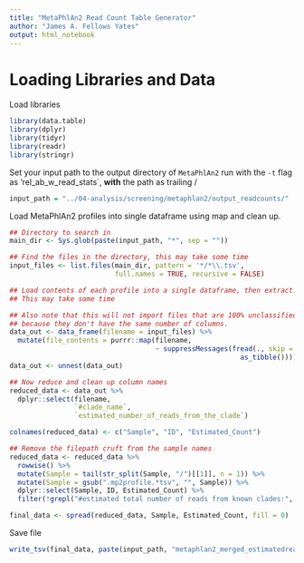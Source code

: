 ```yaml
---
title: "MetaPhlAn2 Read Count Table Generator"
author: "James A. Fellows Yates"
output: html_notebook
---
```


# Loading Libraries and Data

Load libraries

```r
library(data.table)
library(dplyr)
library(tidyr)
library(readr)
library(stringr)
```

Set your input path to the output directory of `MetaPhlAn2` run with 
the `-t` flag as 'rel_ab_w_read_stats`, **with** the path as trailing /

```r
input_path = "../04-analysis/screening/metaphlan2/output_readcounts/"
```

Load MetaPhlAn2 profiles into single dataframe using map and clean up.

```r
## Directory to search in
main_dir <- Sys.glob(paste(input_path, "*", sep = ""))

## Find the files in the directory, this may take some time
input_files <- list.files(main_dir, pattern = '*/*\\.tsv', 
                          full.names = TRUE, recursive = FALSE)

## Load contents of each profile into a single dataframe, then extract.
## This may take some time

## Also note that this will not import files that are 100% unclassified, 
## because they don't have the same number of columns.
data_out <- data_frame(filename = input_files) %>%
  mutate(file_contents = purrr::map(filename, 
                                    ~ suppressMessages(fread(., skip = 1) %>% 
                                                         as_tibble())))
data_out <- unnest(data_out)

## Now reduce and clean up column names
reduced_data <- data_out %>% 
  dplyr::select(filename, 
                `#clade_name`, 
                `estimated_number_of_reads_from_the_clade`)

colnames(reduced_data) <- c("Sample", "ID", "Estimated_Count")

## Remove the filepath cruft from the sample names
reduced_data <- reduced_data %>% 
  rowwise() %>%
  mutate(Sample = tail(str_split(Sample, "/")[[1]], n = 1)) %>% 
  mutate(Sample = gsub(".mp2profile.*tsv", "", Sample)) %>%
  dplyr::select(Sample, ID, Estimated_Count) %>%
  filter(!grepl("#estimated total number of reads from known clades:", ID))

final_data <- spread(reduced_data, Sample, Estimated_Count, fill = 0)
```

Save file

```r
write_tsv(final_data, paste(input_path, "metaphlan2_merged_estimatedreadcount_table_", format(Sys.Date(), "%Y%m%d"), ".txt", sep = ""))
```